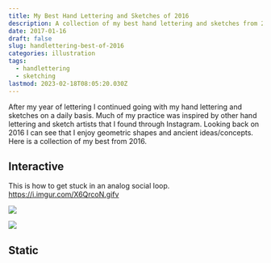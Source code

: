 ```yaml
---
title: My Best Hand Lettering and Sketches of 2016
description: A collection of my best hand lettering and sketches from 2016.
date: 2017-01-16
draft: false
slug: handlettering-best-of-2016
categories: illustration
tags:
  - handlettering
  - sketching
lastmod: 2023-02-18T08:05:20.030Z
---
```


After my year of lettering I continued going with my hand lettering and sketches on a daily basis. Much of my practice was inspired by other hand lettering and sketch artists that I found through Instagram. Looking back on 2016 I can see that I enjoy geometric shapes and ancient ideas/concepts. Here is a collection of my best from 2016.

## Interactive

This is how to get stuck in an analog social loop. https://i.imgur.com/X6QrcoN.gifv


<div class={css({display: 'flex', gap: 4})}>

[![](https://res.cloudinary.com/joelmturner/w_500,h_500,c_fill,q_auto/blog/2017/01/viral-card-1-optimized)](https://res.cloudinary.com/joelmturner/w_500,h_500,c_fill,q_auto/blog/2017/01/viral-card-1-optimized)

[![](https://res.cloudinary.com/joelmturner/w_500,h_500,c_fill,q_auto/blog/2017/01/viral-card-2-optimized)](https://res.cloudinary.com/joelmturner/w_500,h_500,c_fill,q_auto/blog/2017/01/viral-card-2-optimized)

</div>

## Static

